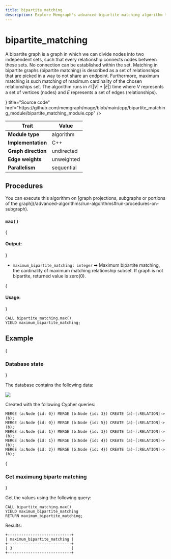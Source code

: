 ```yaml
---
title: bipartite_matching
description: Explore Memgraph's advanced bipartite matching algorithm to enhance your graph analysis capabilities. Get started with our documentation on the potential of advanced computation.
---
```



# bipartite_matching

A bipartite graph is a graph in which we can divide nodes into two independent
sets, such that every relationship connects nodes between these sets. No
connection can be established within the set. Matching in bipartite graphs
(bipartite matching) is described as a set of relationships that are picked in a
way to not share an endpoint. Furthermore, maximum matching is such matching of
maximum cardinality of the chosen relationships set. The algorithm runs in
$\mathcal{O}(|V|*|E|)$ time where $V$ represents a set of vertices (nodes) and $E$ represents a
set of edges (relationships).

<Cards>
  <Card
    icon={<GitHub />}
    title="Source code"
    href="https://github.com/memgraph/mage/blob/main/cpp/bipartite_matching_module/bipartite_matching_module.cpp"
  />
</Cards>

| Trait               | Value      |
| ------------------- | ---------- |
| **Module type**     | algorithm  |
| **Implementation**  | C++        |
| **Graph direction** | undirected |
| **Edge weights**    | unweighted |
| **Parallelism**     | sequential |

## Procedures

<Callout type="info">
You can execute this algorithm on [graph projections, subgraphs or portions of the graph](/advanced-algorithms/run-algorithms#run-procedures-on-subgraph).
</Callout>

### `max()`

{<h4> Output: </h4>}

* `maximum_bipartite_matching: integer` ➡ Maximum bipartite matching, the cardinality of maximum matching relationship subset. If graph is not bipartite, returned value is zero(0).

{<h4> Usage: </h4>}

```cypher
CALL bipartite_matching.max()
YIELD maximum_bipartite_matching;
```

## Example

<Steps>

{<h3> Database state </h3>} 

The database contains the following data: 

![](/pages/advanced-algorithms/available-algorithms/bipartite_matching/bipartite-matching-1.png)

Created with the following Cypher queries:

```cypher
MERGE (a:Node {id: 0}) MERGE (b:Node {id: 3}) CREATE (a)-[:RELATION]->(b);
MERGE (a:Node {id: 0}) MERGE (b:Node {id: 5}) CREATE (a)-[:RELATION]->(b);
MERGE (a:Node {id: 1}) MERGE (b:Node {id: 3}) CREATE (a)-[:RELATION]->(b);
MERGE (a:Node {id: 1}) MERGE (b:Node {id: 4}) CREATE (a)-[:RELATION]->(b);
MERGE (a:Node {id: 2}) MERGE (b:Node {id: 4}) CREATE (a)-[:RELATION]->(b);
```

{<h3> Get maximung biparte matching </h3>} 

Get the values using the following query:

```cypher
CALL bipartite_matching.max()
YIELD maximum_bipartite_matching
RETURN maximum_bipartite_matching;
```

Results:

```plaintext
+----------------------------+
| maximum_bipartite_matching |
+----------------------------+
| 3                          |
+----------------------------+
```

</Steps>

